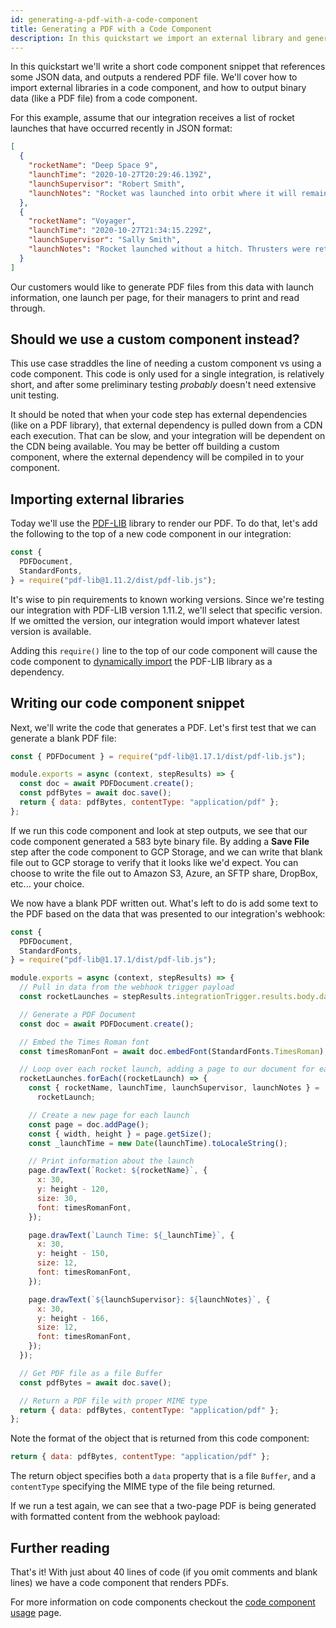 ```yaml
---
id: generating-a-pdf-with-a-code-component
title: Generating a PDF with a Code Component
description: In this quickstart we import an external library and generate a PDF using the Prismatic code component
---
```



In this quickstart we'll write a short code component snippet that references some JSON data, and outputs a rendered PDF file.
We'll cover how to import external libraries in a code component, and how to output binary data (like a PDF file) from a code component.

For this example, assume that our integration receives a list of rocket launches that have occurred recently in JSON format:

```json
[
  {
    "rocketName": "Deep Space 9",
    "launchTime": "2020-10-27T20:29:46.139Z",
    "launchSupervisor": "Robert Smith",
    "launchNotes": "Rocket was launched into orbit where it will remain for several months."
  },
  {
    "rocketName": "Voyager",
    "launchTime": "2020-10-27T21:34:15.229Z",
    "launchSupervisor": "Sally Smith",
    "launchNotes": "Rocket launched without a hitch. Thrusters were retrieved 30 minutes after launch."
  }
]
```

Our customers would like to generate PDF files from this data with launch information, one launch per page, for their managers to print and read through.

## Should we use a custom component instead?

This use case straddles the line of needing a custom component vs using a code component.
This code is only used for a single integration, is relatively short, and after some preliminary testing _probably_ doesn't need extensive unit testing.

It should be noted that when your code step has external dependencies (like on a PDF library), that external dependency is pulled down from a CDN each execution.
That can be slow, and your integration will be dependent on the CDN being available.
You may be better off building a custom component, where the external dependency will be compiled in to your component.

## Importing external libraries

Today we'll use the [PDF-LIB](https://www.npmjs.com/package/pdf-lib) library to render our PDF.
To do that, let's add the following to the top of a new code component in our integration:

```javascript
const {
  PDFDocument,
  StandardFonts,
} = require("pdf-lib@1.11.2/dist/pdf-lib.js");
```

It's wise to pin requirements to known working versions.
Since we're testing our integration with PDF-LIB version 1.11.2, we'll select that specific version.
If we omitted the version, our integration would import whatever latest version is available.

Adding this `require()` line to the top of our code component will cause the code component to [dynamically import](code-component-usage.mdx#adding-dependencies-to-a-code-step) the PDF-LIB library as a dependency.

## Writing our code component snippet

Next, we'll write the code that generates a PDF.
Let's first test that we can generate a blank PDF file:

```javascript
const { PDFDocument } = require("pdf-lib@1.17.1/dist/pdf-lib.js");

module.exports = async (context, stepResults) => {
  const doc = await PDFDocument.create();
  const pdfBytes = await doc.save();
  return { data: pdfBytes, contentType: "application/pdf" };
};
```

If we run this code component and look at step outputs, we see that our code component generated a 583 byte binary file.
By adding a **Save File** step after the code component to GCP Storage, and we can write that blank file out to GCP storage to verify that it looks like we'd expect.
You can choose to write the file out to Amazon S3, Azure, an SFTP share, DropBox, etc... your choice.

We now have a blank PDF written out.
What's left to do is add some text to the PDF based on the data that was presented to our integration's webhook:

```javascript
const {
  PDFDocument,
  StandardFonts,
} = require("pdf-lib@1.17.1/dist/pdf-lib.js");

module.exports = async (context, stepResults) => {
  // Pull in data from the webhook trigger payload
  const rocketLaunches = stepResults.integrationTrigger.results.body.data;

  // Generate a PDF Document
  const doc = await PDFDocument.create();

  // Embed the Times Roman font
  const timesRomanFont = await doc.embedFont(StandardFonts.TimesRoman);

  // Loop over each rocket launch, adding a page to our document for each one
  rocketLaunches.forEach((rocketLaunch) => {
    const { rocketName, launchTime, launchSupervisor, launchNotes } =
      rocketLaunch;

    // Create a new page for each launch
    const page = doc.addPage();
    const { width, height } = page.getSize();
    const _launchTime = new Date(launchTime).toLocaleString();

    // Print information about the launch
    page.drawText(`Rocket: ${rocketName}`, {
      x: 30,
      y: height - 120,
      size: 30,
      font: timesRomanFont,
    });

    page.drawText(`Launch Time: ${_launchTime}`, {
      x: 30,
      y: height - 150,
      size: 12,
      font: timesRomanFont,
    });

    page.drawText(`${launchSupervisor}: ${launchNotes}`, {
      x: 30,
      y: height - 166,
      size: 12,
      font: timesRomanFont,
    });
  });

  // Get PDF file as a file Buffer
  const pdfBytes = await doc.save();

  // Return a PDF file with proper MIME type
  return { data: pdfBytes, contentType: "application/pdf" };
};
```

Note the format of the object that is returned from this code component:

```javascript
return { data: pdfBytes, contentType: "application/pdf" };
```

The return object specifies both a `data` property that is a file `Buffer`, and a `contentType` specifying the MIME type of the file being returned.

If we run a test again, we can see that a two-page PDF is being generated with formatted content from the webhook payload:

<Screenshot
  filename="quickstarts/generating-a-pdf-with-a-code-component/final-product.png"
  dropshadow
  alt="Sample PDF output file from webhook payload"
/>

## Further reading

That's it!
With just about 40 lines of code (if you omit comments and blank lines) we have a code component that renders PDFs.

For more information on code components checkout the [code component usage](code-component-usage.mdx) page.
